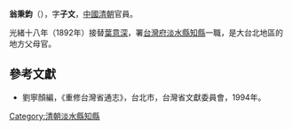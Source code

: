 '''翁秉鈞'''（{{bd|？||？||}}），字'''子文'''，[[中國|中國]][[清朝|清朝]]官員。

光緒十八年（1892年）接替[[葉意深|葉意深]]，署[[台灣府|台灣府]][[淡水縣|淡水縣]][[知縣|知縣]]一職，是大台北地區的地方父母官。

==參考文獻==
*劉寧顏編，《重修台灣省通志》，台北市，台灣省文獻委員會，1994年。

{{start box}}
{{s-off}}
{{s-before|[[葉意深|葉意深]]}}
{{s-title|[[淡水縣|淡水縣]][[知縣|知縣]]|1892年上任}}
{{s-after|[[李淦|李淦]]}}
{{end box}}
[[Category:清朝淡水縣知縣|Category:清朝淡水縣知縣]]